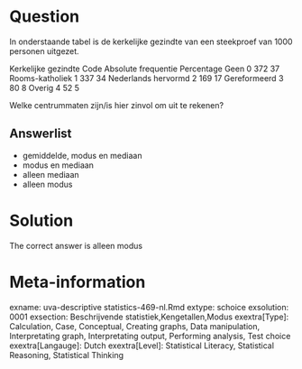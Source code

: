 Question
========

In onderstaande tabel is de kerkelijke gezindte van een steekproef van 1000 personen uitgezet.

Kerkelijke gezindte Code Absolute frequentie Percentage
Geen 0 372 37
Rooms-katholiek 1 337 34
Nederlands hervormd 2 169 17
Gereformeerd 3 80 8
Overig 4 52 5

Welke centrummaten zijn/is hier zinvol om uit te rekenen? 

Answerlist
----------
* gemiddelde, modus en mediaan
* modus en mediaan
* alleen mediaan
* alleen modus

Solution
========

The correct answer is  alleen modus 

Meta-information
================
exname: uva-descriptive statistics-469-nl.Rmd 
extype: schoice 
exsolution: 0001 
exsection: Beschrijvende statistiek,Kengetallen,Modus 
exextra[Type]: Calculation, Case, Conceptual, Creating graphs, Data manipulation, Interpretating graph, Interpretating output, Performing analysis, Test choice 
exextra[Langauge]: Dutch 
exextra[Level]: Statistical Literacy, Statistical Reasoning, Statistical Thinking 
